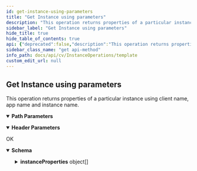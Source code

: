 ```yaml
---
id: get-instance-using-parameters
title: "Get Instance using parameters"
description: "This operation returns properties of a particular instance using client name, app name and instance name."
sidebar_label: "Get Instance using parameters"
hide_title: true
hide_table_of_contents: true
api: {"deprecated":false,"description":"This operation returns properties of a particular instance using client name, app name and instance name.\n","operationId":"Get Instance using parameters","parameters":[{"description":"","in":"header","name":"Accept","required":true,"schema":{"example":"application/json","type":"string"}},{"description":"","in":"header","name":"Authtoken","required":true,"schema":{"example":"{{TOKEN}}","type":"string"}},{"description":"","in":"path","name":"clientName","required":true,"schema":{"type":"string"}},{"description":"","in":"path","name":"appName","required":true,"schema":{"type":"string"}},{"description":"","in":"path","name":"instanceName","required":true,"schema":{"type":"string"}}],"tags":["Instance Operations"],"responses":{"200":{"description":"OK","content":{"application/json":{"schema":{"type":"object","properties":{"instanceProperties":{"type":"array","items":{"type":"object","properties":{"isDeleted":{"type":"boolean"},"instance":{"type":"object","properties":{"clientId":{"type":"integer"},"clientName":{"type":"string"},"instanceName":{"type":"string"},"appName":{"type":"string"},"instanceId":{"type":"integer"},"applicationId":{"type":"integer"},"instanceGUID":{"type":"string"}}},"instanceActivityControl":{"type":"object","properties":{"activityControlOptions":{"type":"array","items":{"type":"object","properties":{"activityType":{"type":"integer"},"enableAfterADelay":{"type":"boolean"},"enableActivityType":{"type":"boolean"}}}}}},"mssqlInstance":{"type":"object","properties":{"awsSqlInfo":{"type":"object","properties":{"sqlInstanceCredentials":{"type":"object","properties":{}}}},"agProperties":{"type":"object","properties":{"SQLAvailabilityReplicasList":{"type":"object","properties":{}},"availabilityGroup":{"type":"object","properties":{}},"proxyClient":{"type":"object","properties":{}}}},"azureInfo":{"type":"object","properties":{"azureCredentials":{"type":"object","properties":{}},"azureSqlInstanceCredentials":{"type":"object","properties":{}}}}}}}}}},"x-examples":{"Example 1":{"instanceProperties":[{"isDeleted":false,"instance":{"clientId":5,"clientName":"firewalltestma_2","instanceName":"Test","appName":"SQL Server","instanceId":3,"applicationId":81,"instanceGUID":"33C8B996-2213-4000-A105-31BB061E1921"},"instanceActivityControl":{"activityControlOptions":[{"activityType":1,"enableAfterADelay":false,"enableActivityType":true},{"activityType":2,"enableAfterADelay":false,"enableActivityType":true}]},"mssqlInstance":{"awsSqlInfo":{"sqlInstanceCredentials":{}},"agProperties":{"SQLAvailabilityReplicasList":{},"availabilityGroup":{},"proxyClient":{}},"azureInfo":{"azureCredentials":{},"azureSqlInstanceCredentials":{}}}}]}}},"examples":{"Example 1":{"value":{"instanceProperties":[{"isDeleted":false,"instance":{"clientId":5,"clientName":"firewalltestma_2","instanceName":"Test","appName":"SQL Server","instanceId":3,"applicationId":81,"instanceGUID":"33C8B996-2213-4000-A105-31BB061E1921"},"instanceActivityControl":{"activityControlOptions":[{"activityType":1,"enableAfterADelay":false,"enableActivityType":true},{"activityType":2,"enableAfterADelay":false,"enableActivityType":true}]},"mssqlInstance":{"awsSqlInfo":{"sqlInstanceCredentials":{}},"agProperties":{"SQLAvailabilityReplicasList":{},"availabilityGroup":{},"proxyClient":{}},"azureInfo":{"azureCredentials":{},"azureSqlInstanceCredentials":{}}}}]}}}}}}},"method":"get","path":"/instance/byName(clientName={clientName},appName={appName}),instanceName={instanceName}","servers":[{"url":"http://{hostname}/webconsole/api","variables":{"hostname":{"default":"localhost","description":"Webconsole"}}}],"info":{"title":"Template","contact":{},"version":"1.0","description":"Template"}}
sidebar_class_name: "get api-method"
info_path: docs/api/cv/InstanceOperations/template
custom_edit_url: null
---
```



## Get Instance using parameters



This operation returns properties of a particular instance using client name, app name and instance name.


<details style={{"marginBottom":"1rem"}} data-collapsed={false} open={true}><summary style={{}}><strong>Path Parameters</strong></summary><div><ul><ParamsItem className={"paramsItem"} param={{"description":"","in":"path","name":"clientName","required":true,"schema":{"type":"string"}}}></ParamsItem><ParamsItem className={"paramsItem"} param={{"description":"","in":"path","name":"appName","required":true,"schema":{"type":"string"}}}></ParamsItem><ParamsItem className={"paramsItem"} param={{"description":"","in":"path","name":"instanceName","required":true,"schema":{"type":"string"}}}></ParamsItem></ul></div></details><details style={{"marginBottom":"1rem"}} data-collapsed={false} open={true}><summary style={{}}><strong>Header Parameters</strong></summary><div><ul><ParamsItem className={"paramsItem"} param={{"description":"","in":"header","name":"Accept","required":true,"schema":{"example":"application/json","type":"string"}}}></ParamsItem><ParamsItem className={"paramsItem"} param={{"description":"","in":"header","name":"Authtoken","required":true,"schema":{"example":"{{TOKEN}}","type":"string"}}}></ParamsItem></ul></div></details><div><ApiTabs><TabItem label={"200"} value={"200"}><div>

OK

</div><div><MimeTabs schemaType={"response"}><TabItem label={"application/json"} value={"application/json"}><SchemaTabs><TabItem label={"Schema"} value={"Schema"}><details style={{}} data-collapsed={false} open={true}><summary style={{"textAlign":"left"}}><strong>Schema</strong></summary><div style={{"textAlign":"left","marginLeft":"1rem"}}></div><ul style={{"marginLeft":"1rem"}}><SchemaItem collapsible={true} className={"schemaItem"}><details style={{}}><summary style={{}}><strong>instanceProperties</strong><span style={{"opacity":"0.6"}}> object[]</span></summary><div style={{"marginLeft":"1rem"}}><SchemaItem collapsible={false} name={"isDeleted"} required={false} deprecated={undefined} schemaDescription={undefined} schemaName={"boolean"} qualifierMessage={undefined} defaultValue={undefined}></SchemaItem><SchemaItem collapsible={true} className={"schemaItem"}><details style={{}}><summary style={{}}><strong>instance</strong><span style={{"opacity":"0.6"}}> object</span></summary><div style={{"marginLeft":"1rem"}}><SchemaItem collapsible={false} name={"clientId"} required={false} deprecated={undefined} schemaDescription={undefined} schemaName={"integer"} qualifierMessage={undefined} defaultValue={undefined}></SchemaItem><SchemaItem collapsible={false} name={"clientName"} required={false} deprecated={undefined} schemaDescription={undefined} schemaName={"string"} qualifierMessage={undefined} defaultValue={undefined}></SchemaItem><SchemaItem collapsible={false} name={"instanceName"} required={false} deprecated={undefined} schemaDescription={undefined} schemaName={"string"} qualifierMessage={undefined} defaultValue={undefined}></SchemaItem><SchemaItem collapsible={false} name={"appName"} required={false} deprecated={undefined} schemaDescription={undefined} schemaName={"string"} qualifierMessage={undefined} defaultValue={undefined}></SchemaItem><SchemaItem collapsible={false} name={"instanceId"} required={false} deprecated={undefined} schemaDescription={undefined} schemaName={"integer"} qualifierMessage={undefined} defaultValue={undefined}></SchemaItem><SchemaItem collapsible={false} name={"applicationId"} required={false} deprecated={undefined} schemaDescription={undefined} schemaName={"integer"} qualifierMessage={undefined} defaultValue={undefined}></SchemaItem><SchemaItem collapsible={false} name={"instanceGUID"} required={false} deprecated={undefined} schemaDescription={undefined} schemaName={"string"} qualifierMessage={undefined} defaultValue={undefined}></SchemaItem></div></details></SchemaItem><SchemaItem collapsible={true} className={"schemaItem"}><details style={{}}><summary style={{}}><strong>instanceActivityControl</strong><span style={{"opacity":"0.6"}}> object</span></summary><div style={{"marginLeft":"1rem"}}><SchemaItem collapsible={true} className={"schemaItem"}><details style={{}}><summary style={{}}><strong>activityControlOptions</strong><span style={{"opacity":"0.6"}}> object[]</span></summary><div style={{"marginLeft":"1rem"}}><SchemaItem collapsible={false} name={"activityType"} required={false} deprecated={undefined} schemaDescription={undefined} schemaName={"integer"} qualifierMessage={undefined} defaultValue={undefined}></SchemaItem><SchemaItem collapsible={false} name={"enableAfterADelay"} required={false} deprecated={undefined} schemaDescription={undefined} schemaName={"boolean"} qualifierMessage={undefined} defaultValue={undefined}></SchemaItem><SchemaItem collapsible={false} name={"enableActivityType"} required={false} deprecated={undefined} schemaDescription={undefined} schemaName={"boolean"} qualifierMessage={undefined} defaultValue={undefined}></SchemaItem></div></details></SchemaItem></div></details></SchemaItem><SchemaItem collapsible={true} className={"schemaItem"}><details style={{}}><summary style={{}}><strong>mssqlInstance</strong><span style={{"opacity":"0.6"}}> object</span></summary><div style={{"marginLeft":"1rem"}}><SchemaItem collapsible={true} className={"schemaItem"}><details style={{}}><summary style={{}}><strong>awsSqlInfo</strong><span style={{"opacity":"0.6"}}> object</span></summary><div style={{"marginLeft":"1rem"}}><SchemaItem collapsible={true} className={"schemaItem"}><details style={{}}><summary style={{}}><strong>sqlInstanceCredentials</strong><span style={{"opacity":"0.6"}}> object</span></summary><div style={{"marginLeft":"1rem"}}></div></details></SchemaItem></div></details></SchemaItem><SchemaItem collapsible={true} className={"schemaItem"}><details style={{}}><summary style={{}}><strong>agProperties</strong><span style={{"opacity":"0.6"}}> object</span></summary><div style={{"marginLeft":"1rem"}}><SchemaItem collapsible={true} className={"schemaItem"}><details style={{}}><summary style={{}}><strong>SQLAvailabilityReplicasList</strong><span style={{"opacity":"0.6"}}> object</span></summary><div style={{"marginLeft":"1rem"}}></div></details></SchemaItem><SchemaItem collapsible={true} className={"schemaItem"}><details style={{}}><summary style={{}}><strong>availabilityGroup</strong><span style={{"opacity":"0.6"}}> object</span></summary><div style={{"marginLeft":"1rem"}}></div></details></SchemaItem><SchemaItem collapsible={true} className={"schemaItem"}><details style={{}}><summary style={{}}><strong>proxyClient</strong><span style={{"opacity":"0.6"}}> object</span></summary><div style={{"marginLeft":"1rem"}}></div></details></SchemaItem></div></details></SchemaItem><SchemaItem collapsible={true} className={"schemaItem"}><details style={{}}><summary style={{}}><strong>azureInfo</strong><span style={{"opacity":"0.6"}}> object</span></summary><div style={{"marginLeft":"1rem"}}><SchemaItem collapsible={true} className={"schemaItem"}><details style={{}}><summary style={{}}><strong>azureCredentials</strong><span style={{"opacity":"0.6"}}> object</span></summary><div style={{"marginLeft":"1rem"}}></div></details></SchemaItem><SchemaItem collapsible={true} className={"schemaItem"}><details style={{}}><summary style={{}}><strong>azureSqlInstanceCredentials</strong><span style={{"opacity":"0.6"}}> object</span></summary><div style={{"marginLeft":"1rem"}}></div></details></SchemaItem></div></details></SchemaItem></div></details></SchemaItem></div></details></SchemaItem></ul></details></TabItem><TabItem label={"Example (from schema)"} value={"Example (from schema)"}><ResponseSamples responseExample={"{\n  \"instanceProperties\": [\n    {\n      \"isDeleted\": true,\n      \"instance\": {\n        \"clientId\": 0,\n        \"clientName\": \"string\",\n        \"instanceName\": \"string\",\n        \"appName\": \"string\",\n        \"instanceId\": 0,\n        \"applicationId\": 0,\n        \"instanceGUID\": \"string\"\n      },\n      \"instanceActivityControl\": {\n        \"activityControlOptions\": [\n          {\n            \"activityType\": 0,\n            \"enableAfterADelay\": true,\n            \"enableActivityType\": true\n          }\n        ]\n      },\n      \"mssqlInstance\": {\n        \"awsSqlInfo\": {\n          \"sqlInstanceCredentials\": {}\n        },\n        \"agProperties\": {\n          \"SQLAvailabilityReplicasList\": {},\n          \"availabilityGroup\": {},\n          \"proxyClient\": {}\n        },\n        \"azureInfo\": {\n          \"azureCredentials\": {},\n          \"azureSqlInstanceCredentials\": {}\n        }\n      }\n    }\n  ]\n}"} language={"json"}></ResponseSamples></TabItem><TabItem label={" Example 1"} value={" Example 1"}><ResponseSamples responseExample={"{\n  \"instanceProperties\": [\n    {\n      \"isDeleted\": false,\n      \"instance\": {\n        \"clientId\": 5,\n        \"clientName\": \"firewalltestma_2\",\n        \"instanceName\": \"Test\",\n        \"appName\": \"SQL Server\",\n        \"instanceId\": 3,\n        \"applicationId\": 81,\n        \"instanceGUID\": \"33C8B996-2213-4000-A105-31BB061E1921\"\n      },\n      \"instanceActivityControl\": {\n        \"activityControlOptions\": [\n          {\n            \"activityType\": 1,\n            \"enableAfterADelay\": false,\n            \"enableActivityType\": true\n          },\n          {\n            \"activityType\": 2,\n            \"enableAfterADelay\": false,\n            \"enableActivityType\": true\n          }\n        ]\n      },\n      \"mssqlInstance\": {\n        \"awsSqlInfo\": {\n          \"sqlInstanceCredentials\": {}\n        },\n        \"agProperties\": {\n          \"SQLAvailabilityReplicasList\": {},\n          \"availabilityGroup\": {},\n          \"proxyClient\": {}\n        },\n        \"azureInfo\": {\n          \"azureCredentials\": {},\n          \"azureSqlInstanceCredentials\": {}\n        }\n      }\n    }\n  ]\n}"} language={"json"}></ResponseSamples></TabItem></SchemaTabs></TabItem></MimeTabs></div></TabItem></ApiTabs></div>
      